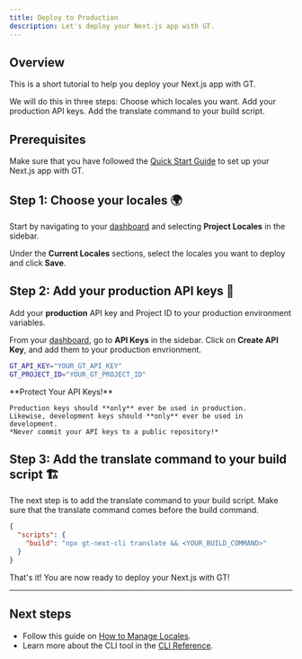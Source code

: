 ```yaml
---
title: Deploy to Production
description: Let's deploy your Next.js app with GT.
---
```


## Overview

This is a short tutorial to help you deploy your Next.js app with GT.

We will do this in three steps:
<Steps>
  <Step>
    Choose which locales you want.
  </Step>
  <Step>
    Add your production API keys.
  </Step>
  <Step>
    Add the translate command to your build script.
  </Step>
</Steps>

## Prerequisites

Make sure that you have followed the [Quick Start Guide](/docs/next/tutorials/quickstart) to set up your Next.js app with GT.

## Step 1: Choose your locales 🌍

Start by navigating to your [dashboard](https://www.generaltranslation.com/signin) and selecting **Project Locales** in the sidebar.

Under the **Current Locales** sections, select the locales you want to deploy and click **Save**.

## Step 2: Add your production API keys 🔑

Add your **production** API key and Project ID to your production environment variables.

From your [dashboard](https://www.generaltranslation.com/signin), go to **API Keys** in the sidebar.
Click on **Create API Key**, and add them to your production envrionment.

```bash copy
GT_API_KEY="YOUR_GT_API_KEY"
GT_PROJECT_ID="YOUR_GT_PROJECT_ID"
```

<Callout type="warn">
    **Protect Your API Keys!**

    Production keys should **only** ever be used in production.
    Likewise, development keys should **only** ever be used in development.
    *Never commit your API keys to a public repository!*
</Callout>

## Step 3: Add the translate command to your build script 🏗️

The next step is to add the translate command to your build script.
Make sure that the translate command comes before the build command.


```json title="package.json" copy
{
  "scripts": {
    "build": "npx gt-next-cli translate && <YOUR_BUILD_COMMAND>"
  }
}
```

That's it! You are now ready to deploy your Next.js with GT!

---

## Next steps
 * Follow this guide on [How to Manage Locales](/docs/next/guides/locale-management).
 * Learn more about the CLI tool in the [CLI Reference](/docs/next/reference/cli).
